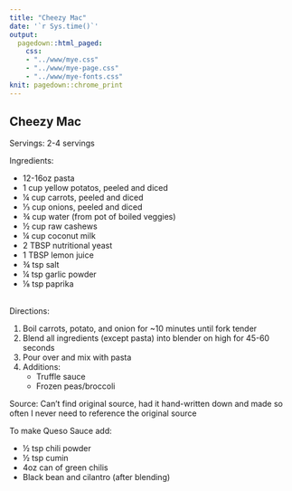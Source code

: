 ```yaml
---
title: "Cheezy Mac"
date: '`r Sys.time()`'
output: 
  pagedown::html_paged:
    css: 
    - "../www/mye.css"
    - "../www/mye-page.css"
    - "../www/mye-fonts.css"
knit: pagedown::chrome_print
---
```


## Cheezy Mac

<span class="mh">Servings:</span> 2-4 servings
<br>

<span class="mh">Ingredients:</span>  
<div class="my2cols">
<ul>
  <li>12-16oz pasta</li>
  <li>1 cup yellow potatos, peeled and diced</li>
  <li>&frac14; cup carrots, peeled and diced</li>
  <li>&frac13; cup onions, peeled and diced</li>
  <li>&frac34; cup water (from pot of boiled veggies)</li>
  <li>&frac12; cup raw cashews</li>
  <li>&frac14; cup coconut milk</li>
  <li>2 TBSP nutritional yeast</li>
  <li>1 TBSP lemon juice</li>
  <li>&frac34; tsp salt</li>
  <li>&frac14; tsp garlic powder</li>
  <li>&frac18; tsp paprika</li>
</ul>
</div>
<br>
<span class="mh">Directions:</span> 
<div class="my2cols">
<ol>
  <li>Boil carrots, potato, and onion for ~10 minutes until fork tender</li>
  <li>Blend all ingredients (except pasta) into blender on high for 45-60 seconds</li>
  <li>Pour over and mix with pasta</li>
  <li>Additions:
    <ul>
      <li>Truffle sauce</li>
      <li>Frozen peas/broccoli</li>
    </ul>
  </li>
</ol>
</div>


<span class="mh">Source:</span> Can't find original source, had it hand-written down and made so often I never need to reference the original source


<span class="mh">To make Queso Sauce add:</span>  
<div class="my2cols">
<ul>
  <li>&frac12; tsp chili powder</li>
  <li>&frac12; tsp cumin</li>
  <li>4oz can of green chilis</li>
  <li>Black bean and cilantro (after blending)</li>
</ul>
</div>

